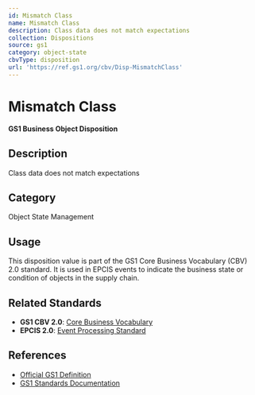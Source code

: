 ```yaml
---
id: Mismatch Class
name: Mismatch Class
description: Class data does not match expectations
collection: Dispositions
source: gs1
category: object-state
cbvType: disposition
url: 'https://ref.gs1.org/cbv/Disp-MismatchClass'
---
```

# Mismatch Class

**GS1 Business Object Disposition**

## Description

Class data does not match expectations

## Category

Object State Management

## Usage

This disposition value is part of the GS1 Core Business Vocabulary (CBV) 2.0 standard. It is used in EPCIS events to indicate the business state or condition of objects in the supply chain.

## Related Standards

- **GS1 CBV 2.0**: [Core Business Vocabulary](https://ref.gs1.org/standards/cbv/)
- **EPCIS 2.0**: [Event Processing Standard](https://ref.gs1.org/standards/epcis/)

## References

- [Official GS1 Definition](https://ref.gs1.org/cbv/Disp-MismatchClass)
- [GS1 Standards Documentation](https://www.gs1.org/standards)
